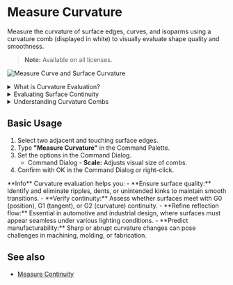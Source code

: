 
# Measure Curvature

<Reference shortcut="" command="Measure Curvature" button="" />

Measure the curvature of surface edges, curves, and isoparms using a curvature comb (displayed in white) to visually evaluate shape quality and smoothness.

> **Note:** Available on all licenses.

![Measure Curve and Surface Curvature](/img/measure-curve-surface-curvature.png)


<details>
  <summary>What is Curvature Evaluation?</summary>
  <div className="px-4">
    <p className="mt-2 space-y-4">
      The <strong>Measure Curvature</strong> tool analyzes the curvature of curves or surfaces to help you evaluate smoothness and continuity.
      It displays curvature combs that represent the curvature radius at different points, which is especially helpful for ensuring high-quality surfaces.
    </p>

    <img src="/img/curvature-comb.png" alt="Curvature Comb" className="mt-4" />
  </div>
</details>


<details>
  <summary>Evaluating Surface Continuity</summary>
  <p className="mt-2">
    Use the tool to assess whether the surface or curve has G0, G1, G2 and G3 continuity connection across. 
    <ul>
    - G0 (Position Continuity) - The surfaces and curves meet at the same point, but there may be a visible angle or break. 
    - G1 (Tangent Continuity) - The surfaces and curves not only meet, but their tangents (direction of flow) align.  
    - G2 (Curvature Continuity) - The curvature (rate of change of the tangent) matches across the connection. This results in a very smooth, flowing transition with no visual or reflective break.  
    - G3 (Acceleration Continuity) -  Also known as "rate of curvature continuity", G3 ensures that the change in curvature is smooth across the junction. This eliminates even subtle reflection breaks. 
    </ul>

    For more information on Continuity, click [here](/cad-essentials/continuity-curve-and-surfaces). 

    ![Curvature Examples on G0, G1, and G2](/img/curvature-0.png)
  </p>
</details>

<details>
  <summary>Understanding Curvature Combs</summary>
  <p>
  The curvature comb plots are interpreted by the change in line lenght as you look along the curve from start to end.

    1. A constant lenght of comb indicates a constant radius, for example an erc.
    2. A changing comb length indicates acceleration or deceleration of the curve shape.
    3. Inflections are shown by the combs switching sides and optionally by an additional red arrow indicator.
    4. Breaks in the red boundary curves indicate curvature discrepancies across edit points or between two curves.

    ![Understanding Curvature Combs](/img/curvature-comb-1.png)

  </p>
</details>

## Basic Usage

1. Select two adjacent and touching surface edges.
2. Type **"Measure Curvature"** in the Command Palette.
3. Set the options in the Command Dialog.
   - <Kst>Command Dialog</Kst>
         - **Scale:** Adjusts visual size of combs.
4. Confirm with OK in the Command Dialog or right-click.

<VideoPlayer fileName="measure-curvature-0"/>

<Callout type="info" emoji="💡">
**Info**    
Curvature evaluation helps you:
    - **Ensure surface quality:** Identify and eliminate ripples, dents, or unintended kinks to maintain smooth transitions.
    - **Verify continuity:** Assess whether surfaces meet with G0 (position), G1 (tangent), or G2 (curvature) continuity.
    - **Refine reflection flow:** Essential in automotive and industrial design, where surfaces must appear seamless under various lighting conditions.
    - **Predict manufacturability:** Sharp or abrupt curvature changes can pose challenges in machining, molding, or fabrication.
</Callout>

## See also
- [Measure Continuity](/solid/measure-continuity)
